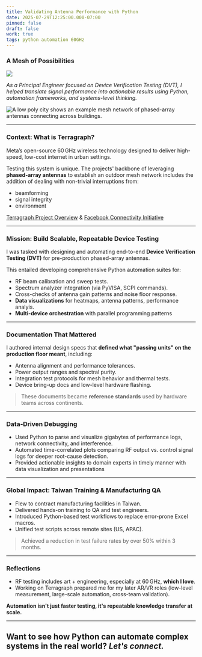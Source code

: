 ```yaml
---
title: Validating Antenna Performance with Python
date: 2025-07-29T12:25:00.000-07:00
pinned: false
draft: false
work: true
tags: python automation 60GHz
---
```

### A Mesh of Possibilities

![](/uploads/2019_2022.svg)

*As a Principal Engineer focused on Device Verification Testing (DVT), I helped translate signal performance into actionable results using Python, automation frameworks, and systems-level thinking.*

![](/uploads/meta_2.png "A low poly city shows an example mesh network of phased-array antennas connecting across buildings.")

- - -

### Context: What is Terragraph?

Meta’s open-source 60 GHz wireless technology designed to deliver high-speed, low-cost internet in urban settings.

Testing this system is unique. The projects' backbone of leveraging **phased-array antennas** to establish an outdoor mesh network includes the addition of dealing with non-trivial interruptions from:

* beamforming
* signal integrity
* environment

[Terragraph Project Overview](https://terragraph.com) & [Facebook Connectivity Initiative](https://connectivity.fb.com)

- - -

### Mission: Build Scalable, Repeatable Device Testing

I was tasked with designing and automating end-to-end **Device Verification Testing (DVT)** for pre-production phased-array antennas.

This entailed developing comprehensive Python automation suites for:

* RF beam calibration and sweep tests.
* Spectrum analyzer integration (via PyVISA, SCPI commands).
* Cross-checks of antenna gain patterns and noise floor response.
* **Data visualizations** for heatmaps, antenna patterns, performance analyis.
* **Multi-device orchestration** with parallel programming patterns

- - -

### Documentation That Mattered

I authored internal design specs that **defined what "passing units" on the production floor meant**, including:

* Antenna alignment and performance tolerances.
* Power output ranges and spectral purity.
* Integration test protocols for mesh behavior and thermal tests.
* Device bring-up docs and low-level hardware flashing.

> These documents became **reference standards** used by hardware teams across continents.

- - -

### Data-Driven Debugging

* Used Python to parse and visualize gigabytes of performance logs, network connectivity, and interference.
* Automated time-correlated plots comparing RF output vs. control signal logs for deeper root-cause detection.
* Provided actionable insights to domain experts in timely manner with data visualization and presentations

- - -

### Global Impact: Taiwan Training & Manufacturing QA

* Flew to contract manufacturing facilities in Taiwan.
* Delivered hands-on training to QA and test engineers.
* Introduced Python-based test workflows to replace error-prone Excel macros.
* Unified test scripts across remote sites (US, APAC).

> Achieved a reduction in test failure rates by over 50% within 3 months.

- - -

### Reflections

* RF testing includes art + engineering, especially at 60 GHz, **which I love**.
* Working on Terragraph prepared me for my later AR/VR roles (low-level measurement, large-scale automation, cross-team validation).

**Automation isn't just faster testing, it's repeatable knowledge transfer at scale.**

- - -

## Want to see how Python can automate complex systems in the real world? *Let's connect.*
